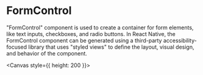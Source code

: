 
<Meta title="components/HStack" />

# FormControl

"FormControl" component is used to create a container for form elements, like text inputs, checkboxes, and radio buttons. In React Native, the FormControl component can be generated using a third-party accessibility-focused library that uses "styled views" to define the layout, visual design, and behavior of the component.

<Canvas style={{ height: 200 }}>
  <Story id="components-stories-hstack--h-stack-story" />
</Canvas>
